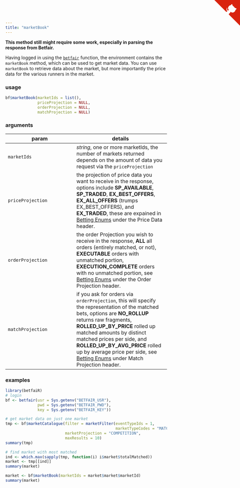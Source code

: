 ```yaml
---
title: "marketBook"
---
```


**This method still might require some work, especially in parsing the response from Betfair.**

Having logged in using the [`betfair`](betfair.html) function, the environment contains the `marketBook` method, which can be used to get market data.  You can use `marketBook` to retrieve data about the market, but more importantly the price data for the various runners in the market.

### usage

```r
bf$marketBook(marketIds = list(),
              priceProjection = NULL,
              orderProjection = NULL,
              matchProjection = NULL)
```

### arguments

param | details
------|--------
`marketIds` | _string_, one or more marketIds, the number of markets returned depends on the amount of data you request via the `priceProjection`
`priceProjection` | the projection of price data you want to receive in the response, options include **SP\_AVAILABLE**, **SP\_TRADED**, **EX\_BEST\_OFFERS**, **EX\_ALL\_OFFERS** (trumps EX\_BEST\_OFFERS), and **EX\_TRADED**, these are expained in [Betting Enums](betting_enums.html) under the Price Data header.
`orderProjection` | the order Projection you wish to receive in the response, **ALL** all orders (entirely matched, or not), **EXECUTABLE** orders with unmatched portion, **EXECUTION\_COMPLETE** orders with no unmatched portion, see [Betting Enums](betting_enums.html) under the Order Projection header.
`matchProjection` | if you ask for orders via `orderProjection`, this will specify the representation of the matched bets, options are **NO\_ROLLUP** returns raw fragments, **ROLLED\_UP\_BY\_PRICE** rolled up matched amounts by distinct matched prices per side, and **ROLLED\_UP\_BY\_AVG\_PRICE** rolled up by average price per side, see [Betting Enums](betting_enums.html) under Match Projection header.

### examples

```r
library(betfaiR)
# login
bf <- betfair(usr = Sys.getenv("BETFAIR_USR"),
              pwd = Sys.getenv("BETFAIR_PWD"),
              key = Sys.getenv("BETFAIR_KEY"))

# get market data on just one market
tmp <- bf$marketCatalogue(filter = marketFilter(eventTypeIds = 1,
                                                marketTypeCodes = "MATCH_ODDS"),
                          marketProjection = "COMPETITION",
                          maxResults = 10)
summary(tmp)

# find market with most matched
ind <- which.max(sapply(tmp, function(i) i$market$totalMatched))
market <- tmp[[ind]]
summary(market)

market <- bf$marketBook(marketIds = market$market$marketId)
summary(market)
```

<a href="https://github.com/durtal/betfaiR" class="github-corner"><svg width="80" height="80" viewBox="0 0 250 250" style="fill:#d9230f; color:#fcfcfc; position: absolute; top: 0; border: 0; right: 0;"><path d="M0,0 L115,115 L130,115 L142,142 L250,250 L250,0 Z"></path><path d="M128.3,109.0 C113.8,99.7 119.0,89.6 119.0,89.6 C122.0,82.7 120.5,78.6 120.5,78.6 C119.2,72.0 123.4,76.3 123.4,76.3 C127.3,80.9 125.5,87.3 125.5,87.3 C122.9,97.6 130.6,101.9 134.4,103.2" fill="currentColor" style="transform-origin: 130px 106px;" class="octo-arm"></path><path d="M115.0,115.0 C114.9,115.1 118.7,116.5 119.8,115.4 L133.7,101.6 C136.9,99.2 139.9,98.4 142.2,98.6 C133.8,88.0 127.5,74.4 143.8,58.0 C148.5,53.4 154.0,51.2 159.7,51.0 C160.3,49.4 163.2,43.6 171.4,40.1 C171.4,40.1 176.1,42.5 178.8,56.2 C183.1,58.6 187.2,61.8 190.9,65.4 C194.5,69.0 197.7,73.2 200.1,77.6 C213.8,80.2 216.3,84.9 216.3,84.9 C212.7,93.1 206.9,96.0 205.4,96.6 C205.1,102.4 203.0,107.8 198.3,112.5 C181.9,128.9 168.3,122.5 157.7,114.1 C157.9,116.9 156.7,120.9 152.7,124.9 L141.0,136.5 C139.8,137.7 141.6,141.9 141.8,141.8 Z" fill="currentColor" class="octo-body"></path></svg></a><style>.github-corner:hover .octo-arm{animation:octocat-wave 560ms ease-in-out}@keyframes octocat-wave{0%,100%{transform:rotate(0)}20%,60%{transform:rotate(-25deg)}40%,80%{transform:rotate(10deg)}}@media (max-width:500px){.github-corner:hover .octo-arm{animation:none}.github-corner .octo-arm{animation:octocat-wave 560ms ease-in-out}}</style>